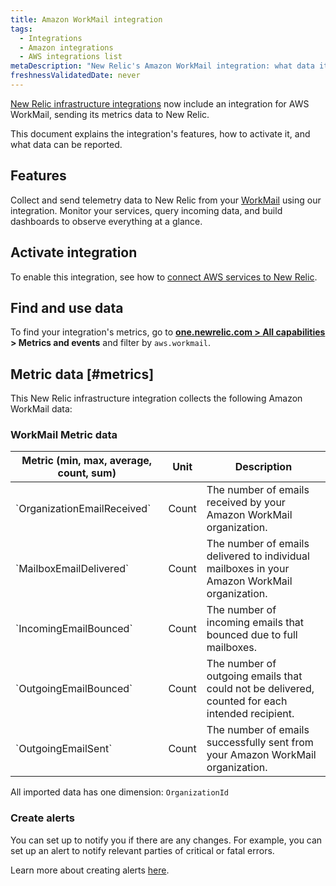 ```yaml
---
title: Amazon WorkMail integration
tags:
  - Integrations
  - Amazon integrations
  - AWS integrations list
metaDescription: "New Relic's Amazon WorkMail integration: what data it reports and how to enable it."
freshnessValidatedDate: never
---
```


[New Relic infrastructure integrations](/docs/infrastructure/integrations-getting-started/getting-started/introduction-infrastructure-integrations) now include an integration for AWS WorkMail, sending its metrics data to New Relic.

This document explains the integration's features, how to activate it, and what data can be reported.

## Features

Collect and send telemetry data to New Relic from your [WorkMail](https://aws.amazon.com/WorkMail/) using our integration. Monitor your services, query incoming data, and build dashboards to observe everything at a glance.

## Activate integration

To enable this integration, see how to [connect AWS services to New Relic](/docs/infrastructure/amazon-integrations/connect/aws-metric-stream-setup/).

## Find and use data

To find your integration's metrics, go to **[one.newrelic.com > All capabilities](https://one.newrelic.com/all-capabilities) > Metrics and events** and filter by `aws.workmail`.

## Metric data [#metrics]

This New Relic infrastructure integration collects the following Amazon WorkMail data:

### WorkMail Metric data

<table>
  <thead>
    <tr>
      <th style={{ width: "200px" }}>
      Metric (min, max, average, count, sum)  
      </th>
      <th>
      Unit  
      </th>
      <th>
      Description
      </th>
    </tr>
  </thead>
    <tbody>
    <tr>
      <td>
      `OrganizationEmailReceived`
      </td>
      <td>
      Count
      </td>
      <td>
      The number of emails received by your Amazon WorkMail organization.
      </td>
    </tr>
    <tr>
      <td>
      `MailboxEmailDelivered`
      </td>
      <td>
      Count
      </td>
      <td>
      The number of emails delivered to individual mailboxes in your Amazon WorkMail organization.
      </td>
    </tr>
    <tr>
      <td>
      `IncomingEmailBounced`
      </td>
      <td>
      Count
      </td>
      <td>
      The number of incoming emails that bounced due to full mailboxes.
      </td>
    </tr>
    <tr>
      <td>
      `OutgoingEmailBounced`
      </td>
      <td>
      Count
      </td>
      <td>
      The number of outgoing emails that could not be delivered, counted for each intended recipient.
      </td>
    </tr>
    <tr>
      <td>
      `OutgoingEmailSent`
      </td>
      <td>
      Count
      </td>
      <td>
      The number of emails successfully sent from your Amazon WorkMail organization. 
      </td>
    </tr>
    </tbody>
</table>

All imported data has one dimension: `OrganizationId`

### Create alerts

You can set up <InlinePopover type="alerts" /> to notify you if there are any changes. For example, you can set up an alert to notify relevant parties of critical or fatal errors.

Learn more about creating alerts [here](/docs/alerts-applied-intelligence/new-relic-alerts/learn-alerts/introduction-alerts/).